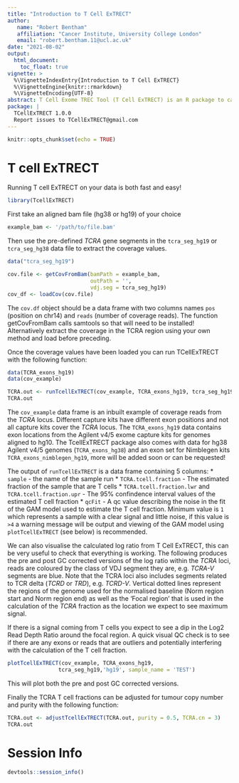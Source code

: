 ```yaml
---
title: "Introduction to T Cell ExTRECT"
author: 
   name: "Robert Bentham"
   affiliation: "Cancer Institute, University College London"
   email: "robert.bentham.11@ucl.ac.uk"
date: "2021-08-02"
output: 
  html_document:
    toc_float: true
vignette: >
  %\VignetteIndexEntry{Introduction to T Cell ExTRECT}
  %\VignetteEngine{knitr::rmarkdown}
  %\VignetteEncoding{UTF-8}
abstract: T Cell Exome TREC Tool (T Cell ExTRECT) is an R package to calculate T cell fractions from WES data from hg19 or hg38 aligned genomes.
package: |
  TCellExTRECT 1.0.0
  Report issues to TCellExTRECT@gmail.com
---
```


```r
knitr::opts_chunk$set(echo = TRUE)
```

# T cell ExTRECT

Running T cell ExTRECT on your data is both fast and easy!

```r
library(TcellExTRECT)
```

First take an aligned bam file (hg38 or hg19) of your choice

```r
example_bam <- '/path/to/file.bam'
```

Then use the pre-defined *TCRA* gene segments in the `tcra_seg_hg19` or `tcra_seg_hg38` data file to extract the coverage values. 

```r
data("tcra_seg_hg19")
```

```r
cov.file <- getCovFromBam(bamPath = example_bam,
                          outPath = '',
                          vdj.seg = tcra_seg_hg19)
cov_df <- loadCov(cov.file)
```

The `cov.df` object should be a data frame with two columns names `pos` (position on chr14) and `reads` (number of coverage reads). The function getCovFromBam calls samtools so that will need to be installed! Alternatively extract the coverage in the TCRA region using your own method and load before preceding.


Once the coverage values have been loaded you can run TCellExTRECT with the following function:

```r
data(TCRA_exons_hg19)
data(cov_example)

TCRA.out <- runTcellExTRECT(cov_example, TCRA_exons_hg19, tcra_seg_hg19, 'hg19', sample_name = 'Test')
TCRA.out
```

The `cov_example` data frame is an inbuilt example of coverage reads from the *TCRA* locus. Different capture kits have different exon positions and not all capture kits cover the *TCRA* locus. The `TCRA_exons_hg19` data contains exon locations from the Agilent v4/5 exome capture kits for genomes aligned to hg10. The TcellExTRECT package also comes with data for hg38 Agilent v4/5 genomes (`TCRA_exons_hg38`) and an exon set for Nimblegen kits `TCRA_exons_nimblegen_hg19`, more will be added soon or can be requested!

The output of `runTcellExTRECT` is a data frame containing 5 columns:
* `sample` - the name of the sample run
* `TCRA.tcell.fraction` - The estimated fraction of the sample that are T cells
* `TCRA.tcell.fraction.lwr` and `TCRA.tcell.fraction.upr` - The 95\% confindence interval values of the estimated T cell fraction
* `qcFit` - A qc value describing the noise in the fit of the GAM model used to estimate the T cell fraction. Minimum value is `1` which represents a sample with a clear signal and little noise, if this value is `>4` a warning message will be output and viewing of the GAM model using `plotTcellExTRECT` (see below) is recommended.

We can also visualise the calculated log ratio from T Cell ExTRECT, this can be very useful to check that everything is working. The following produces the pre and post GC corrected versions of the log ratio within the *TCRA* loci, reads are coloured by the class of VDJ segment they are, e.g. *TCRA-V* segments are blue. Note that the TCRA loci also includes segments related to TCR delta (*TCRD* or *TRD*), e.g. *TCRD-V*. Vertical dotted lines represent the regions of the genome used for the normalised baseline (Norm region start and Norm region end) as well as the 'Focal region' that is used in the calculation of the *TCRA* fraction as the location we expect to see maximum signal.

If there is a signal coming from T cells you expect to see a dip in the Log2 Read Depth Ratio around the focal region. A quick visual QC check is to see if there are any exons or reads that are outliers and potentially interfering with the calculation of the T cell fraction.

```r
plotTcellExTRECT(cov_example, TCRA_exons_hg19,
                tcra_seg_hg19,'hg19', sample_name = 'TEST')
```

This will plot both the pre and post GC corrected versions. 

Finally the TCRA T cell fractions can be adjusted for tumour copy number and purity with the following function:

```r
TCRA.out <- adjustTcellExTRECT(TCRA.out, purity = 0.5, TCRA.cn = 3)
TCRA.out
```



# Session Info {-}

```r
devtools::session_info()
```


